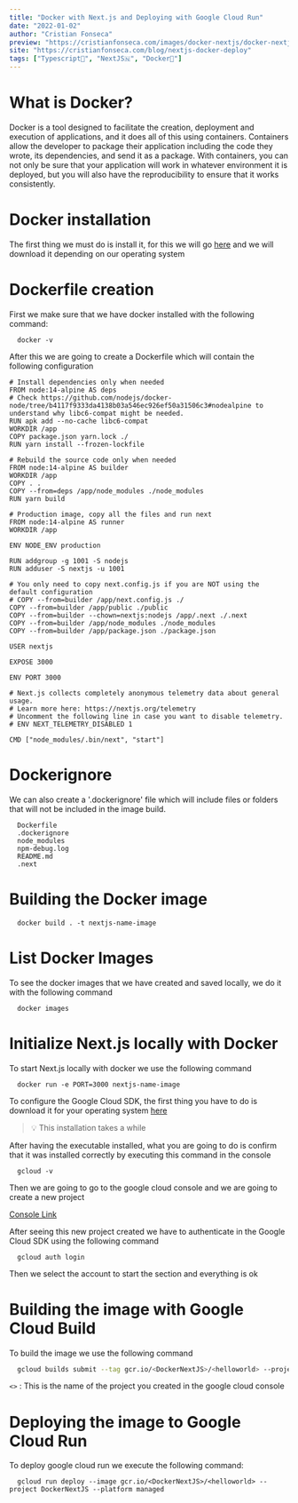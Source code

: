 ```yaml
---
title: "Docker with Next.js and Deploying with Google Cloud Run"
date: "2022-01-02"
author: "Cristian Fonseca"
preview: "https://cristianfonseca.com/images/docker-nextjs/docker-nextjs.png"
site: "https://cristianfonseca.com/blog/nextjs-docker-deploy"
tags: ["Typescript💙", "NextJS🇳", "Docker🐋"]
---
```


# What is Docker?

Docker is a tool designed to facilitate the creation, deployment and execution of applications, and it does all of this using containers.
Containers allow the developer to package their application including the code they wrote, its dependencies, and send it as a package.
With containers, you can not only be sure that your application will work in whatever environment it is deployed, but you will also have the reproducibility to ensure that it works consistently.

# Docker installation

The first thing we must do is install it, for this we will go [here](https://docs.docker.com/get-docker/) and we will download it depending on our operating system

# Dockerfile creation

First we make sure that we have docker installed with the following command:

```shell
  docker -v
```

After this we are going to create a Dockerfile which will contain the following configuration

```docker
# Install dependencies only when needed
FROM node:14-alpine AS deps
# Check https://github.com/nodejs/docker-node/tree/b4117f9333da4138b03a546ec926ef50a31506c3#nodealpine to understand why libc6-compat might be needed.
RUN apk add --no-cache libc6-compat
WORKDIR /app
COPY package.json yarn.lock ./
RUN yarn install --frozen-lockfile

# Rebuild the source code only when needed
FROM node:14-alpine AS builder
WORKDIR /app
COPY . .
COPY --from=deps /app/node_modules ./node_modules
RUN yarn build

# Production image, copy all the files and run next
FROM node:14-alpine AS runner
WORKDIR /app

ENV NODE_ENV production

RUN addgroup -g 1001 -S nodejs
RUN adduser -S nextjs -u 1001

# You only need to copy next.config.js if you are NOT using the default configuration
# COPY --from=builder /app/next.config.js ./
COPY --from=builder /app/public ./public
COPY --from=builder --chown=nextjs:nodejs /app/.next ./.next
COPY --from=builder /app/node_modules ./node_modules
COPY --from=builder /app/package.json ./package.json

USER nextjs

EXPOSE 3000

ENV PORT 3000

# Next.js collects completely anonymous telemetry data about general usage.
# Learn more here: https://nextjs.org/telemetry
# Uncomment the following line in case you want to disable telemetry.
# ENV NEXT_TELEMETRY_DISABLED 1

CMD ["node_modules/.bin/next", "start"]
```

# Dockerignore

We can also create a '.dockerignore' file which will include files or folders that will not be included in the image build.

```docker
  Dockerfile
  .dockerignore
  node_modules
  npm-debug.log
  README.md
  .next
```

# Building the Docker image

```shell
  docker build . -t nextjs-name-image
```

# List Docker Images

To see the docker images that we have created and saved locally, we do it with the following command

```shell
  docker images
```

# Initialize Next.js locally with Docker

To start Next.js locally with docker we use the following command

```shell
  docker run -e PORT=3000 nextjs-name-image
```

To configure the Google Cloud SDK, the first thing you have to do is download it for your operating system [here](https://cloud.google.com/sdk/docs/install)

> 💡 This installation takes a while

After having the executable installed, what you are going to do is confirm that it was installed correctly by executing this command in the console

```shell
  gcloud -v
```

Then we are going to go to the google cloud console and we are going to create a new project

[Console Link](https://console.cloud.google.com/home/dashboard?project=famous-empire-334921)

After seeing this new project created we have to authenticate in the Google Cloud SDK using the following command

```shell
  gcloud auth login
```

Then we select the account to start the section and everything is ok

# Building the image with Google Cloud Build

To build the image we use the following command

```bash
  gcloud builds submit --tag gcr.io/<DockerNextJS>/<helloworld> --project DockerNextJS
```

`<>` : This is the name of the project you created in the google cloud console

# Deploying the image to Google Cloud Run

To deploy google cloud run we execute the following command:

```shell
  gcloud run deploy --image gcr.io/<DockerNextJS>/<helloworld> --project DockerNextJS --platform managed
```
